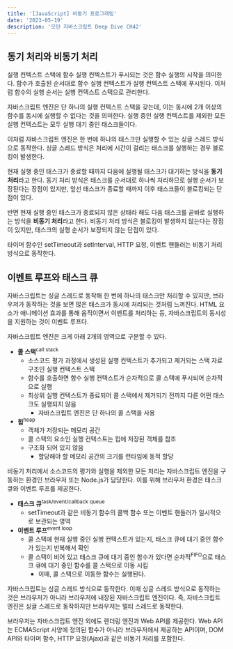 ```yaml
---
title: '[JavaScript] 비동기 프로그래밍'
date: '2023-05-19'
description: '모던 자바스크립트 Deep Dive CH42'
---
```


## 동기 처리와 비동기 처리

실행 컨텍스트 스택에 함수 실행 컨텍스트가 푸시되는 것은 함수 실행의 시작을 의미한다. 함수가 호출된 순서대로 함수 실행 컨텍스트가 실행 컨텍스트 스택에 푸시된다. 이처럼 함수의 실행 순서는 실행 컨텍스트 스택으로 관리한다.

자바스크립트 엔진은 단 하나의 실행 컨텍스트 스택을 갖는데, 이는 동시에 2개 이상의 함수를 동시에 실행할 수 없다는 것을 의미한다. 실행 중인 실행 컨텍스트를 제외한 모든 실행 컨텍스트는 모두 실행 대기 중인 태스크들이다. 

이처럼 자바스크립트 엔진은 한 번에 하나의 태스크만 실행할 수 있는 싱글 스레드 방식으로 동작한다. 싱글 스레드 방식은 처리에 시간이 걸리는 태스크를 실행하는 경우 블로킹이 발생한다. 

현재 실행 중인 태스크가 종료할 때까지 다음에 실행될 태스크가 대기하는 방식을 **동기 처리**라고 한다. 동기 처리 방식은 태스크를 순서대로 하나씩 처리하므로 실행 순서가 보장된다는 장점이 있지만, 앞선 태스크가 종료할 때까지 이후 태스크들이 블로킹되는 단점이 있다.

반면 현재 실행 중인 태스크가 종료되지 않은 상태라 해도 다음 태스크를 곧바로 실행하는 방식을 **비동기 처리**라고 한다. 비동기 처리 방식은 블로킹이 발생하지 않는다는 장점이 있지만, 태스크의 실행 순서가 보장되지 않는 단점이 있다.

타이머 함수인 setTimeout과 setInterval, HTTP 요청, 이벤트 핸들러는 비동기 처리 방식으로 동작한다.

## 이벤트 루프와 태스크 큐

자바스크립트는 싱글 스레드로 동작해 한 번에 하나의 태스크만 처리할 수 있지만, 브라우저가 동작하는 것을 보면 많은 태스크가 동시에 처리되는 것처럼 느껴진다. HTML 요소가 애니메이션 효과를 통해 움직이면서 이벤트를 처리하는 등, 자바스크립트의 동시성을 지원하는 것이 이벤트 루프다.

자바스크립트 엔진은 크게 아래 2개의 영역으로 구분할 수 있다.

* **콜 스택**<sup>call stack</sup>
  - 소스코드 평가 과정에서 생성된 실행 컨텍스트가 추가되고 제거되는 스택 자료구조인 실행 컨텍스트 스택
  - 함수를 호출하면 함수 실행 컨텍스트가 순차적으로 콜 스택에 푸시되어 순차적으로 실행
  - 최상위 실행 컨텍스트가 종료되어 콜 스택에서 제거되기 전까지 다른 어떤 태스크도 실행되지 않음
    + 자바스크립트 엔진은 단 하나의 콜 스택을 사용
* **힙**<sup>heap</sup>
  - 객체가 저장되는 메모리 공간
  - 콜 스택의 요소인 실행 컨텍스트는 힙에 저장된 객체를 참조
  - 구조화 되어 있지 않음
    + 할당해야 할 메모리 공간의 크기를 런타임에 동적 할당

비동기 처리에서 소스코드의 평가와 실행을 제외한 모든 처리는 자바스크립트 엔진을 구동하는 환경인 브라우저 또는 Node.js가 담당한다. 이를 위해 브라우저 환경은 태스크 큐와 이벤트 루프를 제공한다.

* **태스크 큐**<sup>task/event/callback queue</sup>
  - setTimeout과 같은 비동기 함수의 콜백 함수 또는 이벤트 핸들러가 일시적으로 보관되는 영역
* **이벤트 루프**<sup>event loop</sup>
  - 콜 스택에 현재 실행 중인 실행 컨텍스트가 있는지, 태스크 큐에 대기 중인 함수가 있는지 반복해서 확인
  - 콜 스택이 비어 있고 태스크 큐에 대기 중인 함수가 있다면 순차적<sup>FIFO</sup>으로 태스크 큐에 대기 중인 함수를 콜 스택으로 이동 시킴
    + 이때, 콜 스택으로 이동한 함수는 실행된다.

자바스크립트는 싱글 스레드 방식으로 동작한다. 이때 싱글 스레드 방식으로 동작하는 것은 브라우저가 아니라 브라우저에 내장된 자바스크립트 엔진이다. 즉, 자바스크립트 엔진은 싱글 스레드로 동작하지만 브라우저는 멀티 스레드로 동작한다.

브라우저는 자바스크립트 엔진 외에도 렌더링 엔진과 Web API를 제공한다. Web API는 ECMAScript 사양에 정의된 함수가 아니라 브라우저에서 제공하는 API이며, DOM API와 타이머 함수, HTTP 요청(Ajax)과 같은 비동기 처리를 포함한다.
